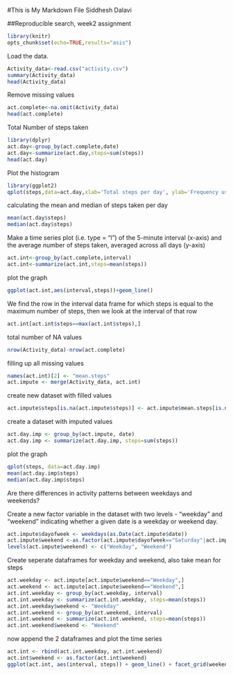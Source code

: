#This is My Markdown File
Siddhesh Dalavi

##Reproducible search, week2 assignment
```{r setoptions,echo=TRUE}
library(knitr)
opts_chunk$set(echo=TRUE,results="asis")
```

Load the data.
```{r simulation}
Activity_data<-read.csv("activity.csv")
summary(Activity_data)
head(Activity_data)
```

Remove missing values
```{r}
act.complete<-na.omit(Activity_data)
head(act.complete)
```

Total Number of steps taken
```{r}
library(dplyr)
act.day<-group_by(act.complete,date)
act.day<-summarize(act.day,steps=sum(steps))
head(act.day)
```

Plot the histogram
```{r}
library(ggplot2)
qplot(steps,data=act.day,xlab='Total steps per day', ylab='Frequency using binwith 500', binwidth=500)
```

calculating the mean and median of steps taken per day
```{r}
mean(act.day$steps)
median(act.day$steps)
```

Make a time series plot (i.e. type = "l") of the 5-minute interval (x-axis) and the average number of steps taken, averaged across all days (y-axis)

```{r}
act.int<-group_by(act.complete,interval)
act.int<-summarize(act.int,steps=mean(steps))
```

plot the graph
```{r}
ggplot(act.int,aes(interval,steps))+geom_line()
```

We find the row in the interval data frame for which steps is equal to the maximum number of steps, then we look at the interval of that row
```{r}
act.int[act.int$steps==max(act.int$steps),]
```

total number of NA values
```{r}
nrow(Activity_data)-nrow(act.complete)
```

filling up all missing values
```{r}
names(act.int)[2] <- "mean.steps"
act.impute <- merge(Activity_data, act.int)
```

create new dataset with filled values
```{r}
act.impute$steps[is.na(act.impute$steps)] <- act.impute$mean.steps[is.na(act.impute$steps)]
```

create a dataset with imputed values
```{r}
act.day.imp <- group_by(act.impute, date)
act.day.imp <- summarize(act.day.imp, steps=sum(steps))
```

plot the graph 
```{r}
qplot(steps, data=act.day.imp)
mean(act.day.imp$steps)
median(act.day.imp$steps)
```

Are there differences in activity patterns between weekdays and weekends?

Create a new factor variable in the dataset with two levels - "weekday" and "weekend" indicating whether a given date is a weekday or weekend day.

```{r}
act.impute$dayofweek <- weekdays(as.Date(act.impute$date))
act.impute$weekend <-as.factor(act.impute$dayofweek=="Saturday"|act.impute$dayofweek=="Sunday")
levels(act.impute$weekend) <- c("Weekday", "Weekend")
```

Create seperate dataframes for weekday and weekend, also take mean for steps
```{r}
act.weekday <- act.impute[act.impute$weekend=="Weekday",]
act.weekend <- act.impute[act.impute$weekend=="Weekend",]
act.int.weekday <- group_by(act.weekday, interval)
act.int.weekday <- summarize(act.int.weekday, steps=mean(steps))
act.int.weekday$weekend <- "Weekday"
act.int.weekend <- group_by(act.weekend, interval)
act.int.weekend <- summarize(act.int.weekend, steps=mean(steps))
act.int.weekend$weekend <- "Weekend"
```

now append the 2 dataframes and plot the time series
```{r}
act.int <- rbind(act.int.weekday, act.int.weekend)
act.int$weekend <- as.factor(act.int$weekend)
ggplot(act.int, aes(interval, steps)) + geom_line() + facet_grid(weekend ~ .)
```









